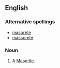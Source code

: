 ==English==

===Alternative spellings===
*[[masorete]]
*[[massorete]]

===Noun===
{{en-noun|masorets}}

# A [[Masorite]].